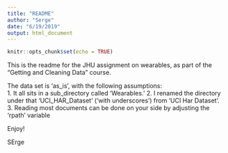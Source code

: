 ---
title: "README"
author: "Serge"
date: "6/19/2019"
output: html_document
---

```{r setup, include=FALSE}
knitr::opts_chunk$set(echo = TRUE)
```
This is the readme for the JHU assignment on wearables, as part of the "Getting and Cleaning Data" course.


The data set is 'as_is', with the following assumptions:  
1.  It all sits in a sub_directory called 'Wearables.'
2.  I renamed the directory under that 'UCI_HAR_Dataset' ('with underscores') from 'UCI Har Dataset'.  
3.  Reading most documents can be done on your side by adjusting the 'rpath' variable 



Enjoy!

SErge